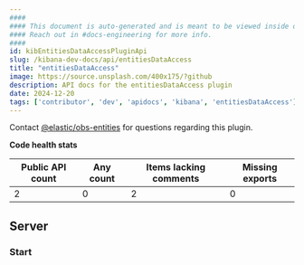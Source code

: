 ```yaml
---
####
#### This document is auto-generated and is meant to be viewed inside our experimental, new docs system.
#### Reach out in #docs-engineering for more info.
####
id: kibEntitiesDataAccessPluginApi
slug: /kibana-dev-docs/api/entitiesDataAccess
title: "entitiesDataAccess"
image: https://source.unsplash.com/400x175/?github
description: API docs for the entitiesDataAccess plugin
date: 2024-12-20
tags: ['contributor', 'dev', 'apidocs', 'kibana', 'entitiesDataAccess']
---
```




Contact [@elastic/obs-entities](https://github.com/orgs/elastic/teams/obs-entities) for questions regarding this plugin.

**Code health stats**

| Public API count  | Any count | Items lacking comments | Missing exports |
|-------------------|-----------|------------------------|-----------------|
| 2 | 0 | 2 | 0 |

## Server

### Start
<DocDefinitionList data={[entitiesDataAccessObj.server.start]}/>

